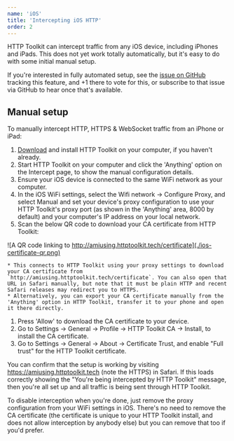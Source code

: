 ```yaml
---
name: 'iOS'
title: 'Intercepting iOS HTTP'
order: 2
---
```


HTTP Toolkit can intercept traffic from any iOS device, including iPhones and iPads. This does not yet work totally automatically, but it's easy to do with some initial manual setup.

If you're interested in fully automated setup, see the [issue on GitHub](https://github.com/httptoolkit/httptoolkit/issues/11) tracking this feature, and +1 there to vote for this, or subscribe to that issue via GitHub to hear once that's available.

## Manual setup

To manually intercept HTTP, HTTPS & WebSocket traffic from an iPhone or iPad:

1. [Download](/) and install HTTP Toolkit on your computer, if you haven't already.
1. Start HTTP Toolkit on your computer and click the 'Anything' option on the Intercept page, to show the manual configuration details.
1. Ensure your iOS device is connected to the same WiFi network as your computer.
1. In the iOS WiFi settings, select the Wifi network -> Configure Proxy, and select Manual and set your device's proxy configuration to use your HTTP Toolkit's proxy port (as shown in the 'Anything' area, 8000 by default) and your computer's IP address on your local network.
1. Scan the below QR code to download your CA certificate from HTTP Toolkit:

![A QR code linking to http://amiusing.httptoolkit.tech/certificate](./ios-certificate-qr.png)

    * This connects to HTTP Toolkit using your proxy settings to download your CA certificate from `http://amiusing.httptoolkit.tech/certificate`. You can also open that URL in Safari manually, but note that it must be plain HTTP and recent Safari releases may redirect you to HTTPS.
    * Alternatively, you can export your CA certificate manually from the 'Anything' option in HTTP Toolkit, transfer it to your phone and open it there directly.
1. Press 'Allow' to download the CA certificate to your device.
1. Go to Settings -> General -> Profile -> HTTP Toolkit CA -> Install, to install the CA certificate.
1. Go to Settings -> General -> About -> Certificate Trust, and enable "Full trust" for the HTTP Toolkit certificate.

You can confirm that the setup is working by visiting https://amiusing.httptoolkit.tech (note the HTTPS) in Safari. If this loads correctly showing the "You're being intercepted by HTTP Toolkit" message, then you're all set up and all traffic is being sent through HTTP Toolkit.

To disable interception when you're done, just remove the proxy configuration from your WiFi settings in iOS. There's no need to remove the CA certificate (the certificate is unique to your HTTP Toolkit install, and does not allow interception by anybody else) but you can remove that too if you'd prefer.